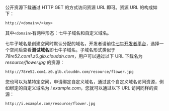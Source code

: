 公开资源下载通过 HTTP GET 的方式访问资源 URL 即可。资源 URL 的构成如下：

```
http://<domain>/<key>
```

其中`<domain>`有两种形态：七牛子域名和自定义域名。

七牛子域名是创建空间时默认分配的域名，开发者请前往[七牛开发者平台](https://portal.qiniu.com/bucket)，选择一个空间后查看**测试域名**即七牛子域名。子域名形式类似于 *78re52.com1.z0.glb.clouddn.com*，用户可以通过以下 URL 下载名为 *resource/flower.jpg* 的资源：

```
http://78re52.com1.z0.glb.clouddn.com/resource/flower.jpg
```

您也可以为某特定空间，申请绑定自定义域名，通过这个自定义域名访问资源，例如绑定的自定义域名为 *i.example.com*，您就可以通过以下 URL 访问同样的资源：

```
http://i.example.com/resource/flower.jpg
```